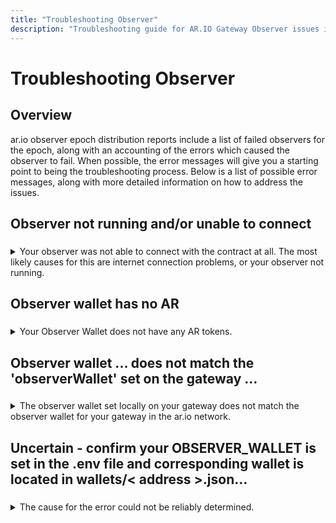 ```yaml
---
title: "Troubleshooting Observer"
description: "Troubleshooting guide for AR.IO Gateway Observer issues including connection problems, wallet configuration, and common error messages"
---
```


# Troubleshooting Observer

## Overview

ar.io observer epoch distribution reports include a list of failed observers for the epoch, along with an accounting of the errors which caused the observer to fail. When possible, the error messages will give you a starting point to being the troubleshooting process. Below is a list of possible error messages, along with more detailed information on how to address the issues.

## Observer not running and/or unable to connect
###

<details>
<summary>Your observer was not able to connect with the contract at all. The most likely causes for this are internet connection problems, or your observer not running.</summary>

Verify your observer is running

`sudo docker ps`

Your output should look something like this:

```
    CONTAINER ID   IMAGE                                                                   COMMAND                  CREATED       STATUS                PORTS                                                                                             NAMES
    264637d3e24d   ghcr.io/ar-io/ar-io-envoy:01952702b78be1e464b9d192e77b38a119bdc4ee      "/docker-entrypoint.…"   2 days ago    Up 2 days             0.0.0.0:3000->3000/tcp, :::3000->3000/tcp, 0.0.0.0:9901->9901/tcp, :::9901->9901/tcp, 10000/tcp   ar-io-node_envoy_1
    f42a4fbed8c5   ghcr.io/ar-io/ar-io-core:484bd31abb78709e09395f139ca57792bc6c3eb0       "/bin/sh docker-entr…"   2 days ago    Up 2 days (healthy)   0.0.0.0:4000->4000/tcp, :::4000->4000/tcp                                                         ar-io-node_core_1
    dd2e0b64b0b4   redis:7                                                                 "docker-entrypoint.s…"   10 days ago   Up 2 days             0.0.0.0:6379->6379/tcp, :::6379->6379/tcp                                                         ar-io-node_redis_1
    ed98aba1c4f6   ghcr.io/ar-io/ar-io-observer:6449bcb6dda778fef68a94bd29343190524439db   "/nodejs/bin/node ./…"   10 days ago   Up 2 days (healthy)   0.0.0.0:5000->5000/tcp, :::5000->5000/tcp                                                         ar-io-node_observer_1
```

If the line for observer does not say "up", then your observer is not running. You should restart your gateway, and then watch your observer logs to get a better idea of why your observer stopped:

`sudo docker-compose down`

`sudo docker-compose up -d`
    
`sudo docker-compose logs -f observer`

</details>

## Observer wallet has no AR
###

<details>
<summary>Your Observer Wallet does not have any AR tokens.</summary>

Your observer wallet needs to be able to submit reports to the Arweave blockchain. To do this, it needs to have a small amount of [Turbo Credits](https://docs.ardrive.io/docs/turbo/credits/#overview) in order to pay for the submission. ar.io recommends purchasing 1 Turbo Credit with your observer wallet to ensure that you remain funded.

</details>

## Observer wallet ... does not match the 'observerWallet' set on the gateway ...
###

<details>
<summary>The observer wallet set locally on your gateway does not match the observer wallet for your gateway in the ar.io network.</summary>

Check to make sure that you have `OBSERVER_WALLET` set in your `.env` file, and that the keyfile for your observer wallet is properly provided in the wallets directory in your gateway. 

You will need to restart your gateway if you make any changes to the `.env` file or your observer wallet keyfile.

Then check to make sure that the value for observerWallet on your gateway in the contract matches that.

[This video](https://youtu.be/wJsCa3FnloY?si=4_aplF8yTIbfC1W-) shows exactly what should be done to correct it if it does not.


</details>

## Uncertain - confirm your OBSERVER_WALLET is set in the .env file and corresponding wallet is located in wallets/< address >.json...
###

<details>
<summary>The cause for the error could not be reliably determined.</summary>

"Uncertain" is the default value returned when evaluating a failed observer. It means that none of the above error messages perfectly matched the problems with your gateway. 

You should first ensure that your observer wallet is [set correctly locally](https://youtu.be/wJsCa3FnloY?si=4_aplF8yTIbfC1W-), and then check your observer logs for any additional error messages.

`sudo docker-compose logs -f --tail=50 observer`

</details>